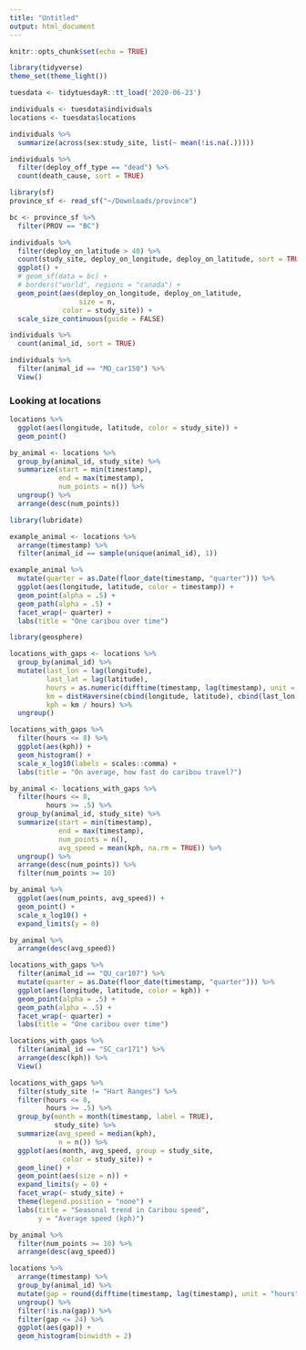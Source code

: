 ```yaml
---
title: "Untitled"
output: html_document
---
```


```r
knitr::opts_chunk$set(echo = TRUE)
```

```r
library(tidyverse)
theme_set(theme_light())

tuesdata <- tidytuesdayR::tt_load('2020-06-23')
```

```r
individuals <- tuesdata$individuals
locations <- tuesdata$locations
```

```r
individuals %>%
  summarize(across(sex:study_site, list(~ mean(!is.na(.)))))

individuals %>%
  filter(deploy_off_type == "dead") %>%
  count(death_cause, sort = TRUE)
```

```r
library(sf)
province_sf <- read_sf("~/Downloads/province")

bc <- province_sf %>%
  filter(PROV == "BC")
```

```r
individuals %>%
  filter(deploy_on_latitude > 40) %>%
  count(study_site, deploy_on_longitude, deploy_on_latitude, sort = TRUE) %>%
  ggplot() +
  # geom_sf(data = bc) +
  # borders("world", regions = "canada") +
  geom_point(aes(deploy_on_longitude, deploy_on_latitude,
                 size = n,
             color = study_site)) +
  scale_size_continuous(guide = FALSE)
```

```r
individuals %>%
  count(animal_id, sort = TRUE)

individuals %>%
  filter(animal_id == "MO_car150") %>%
  View()
```

### Looking at locations

```r
locations %>%
  ggplot(aes(longitude, latitude, color = study_site)) +
  geom_point()
```

```r
by_animal <- locations %>%
  group_by(animal_id, study_site) %>%
  summarize(start = min(timestamp),
            end = max(timestamp),
            num_points = n()) %>%
  ungroup() %>%
  arrange(desc(num_points))
```

```r
library(lubridate)

example_animal <- locations %>%
  arrange(timestamp) %>%
  filter(animal_id == sample(unique(animal_id), 1))

example_animal %>%
  mutate(quarter = as.Date(floor_date(timestamp, "quarter"))) %>%
  ggplot(aes(longitude, latitude, color = timestamp)) +
  geom_point(alpha = .5) +
  geom_path(alpha = .5) +
  facet_wrap(~ quarter) +
  labs(title = "One caribou over time")
```

```r
library(geosphere)

locations_with_gaps <- locations %>%
  group_by(animal_id) %>%
  mutate(last_lon = lag(longitude),
         last_lat = lag(latitude),
         hours = as.numeric(difftime(timestamp, lag(timestamp), unit = "hours")),
         km = distHaversine(cbind(longitude, latitude), cbind(last_lon, last_lat)) / 1000,
         kph = km / hours) %>%
  ungroup()

locations_with_gaps %>%
  filter(hours <= 8) %>%
  ggplot(aes(kph)) +
  geom_histogram() +
  scale_x_log10(labels = scales::comma) +
  labs(title = "On average, how fast do caribou travel?")

by_animal <- locations_with_gaps %>%
  filter(hours <= 8,
         hours >= .5) %>%
  group_by(animal_id, study_site) %>%
  summarize(start = min(timestamp),
            end = max(timestamp),
            num_points = n(),
            avg_speed = mean(kph, na.rm = TRUE)) %>%
  ungroup() %>%
  arrange(desc(num_points)) %>%
  filter(num_points >= 10)
```

```r
by_animal %>%
  ggplot(aes(num_points, avg_speed)) +
  geom_point() +
  scale_x_log10() +
  expand_limits(y = 0)

by_animal %>%
  arrange(desc(avg_speed))

locations_with_gaps %>%
  filter(animal_id == "QU_car107") %>%
  mutate(quarter = as.Date(floor_date(timestamp, "quarter"))) %>%
  ggplot(aes(longitude, latitude, color = kph)) +
  geom_point(alpha = .5) +
  geom_path(alpha = .5) +
  facet_wrap(~ quarter) +
  labs(title = "One caribou over time")

locations_with_gaps %>%
  filter(animal_id == "SC_car171") %>%
  arrange(desc(kph)) %>%
  View()
```

```r
locations_with_gaps %>%
  filter(study_site != "Hart Ranges") %>%
  filter(hours <= 8,
         hours >= .5) %>%
  group_by(month = month(timestamp, label = TRUE),
           study_site) %>%
  summarize(avg_speed = median(kph),
            n = n()) %>%
  ggplot(aes(month, avg_speed, group = study_site,
             color = study_site)) +
  geom_line() +
  geom_point(aes(size = n)) +
  expand_limits(y = 0) +
  facet_wrap(~ study_site) +
  theme(legend.position = "none") +
  labs(title = "Seasonal trend in Caribou speed",
       y = "Average speed (kph)")
```


```r
by_animal %>%
  filter(num_points >= 10) %>%
  arrange(desc(avg_speed))
```


```r
locations %>%
  arrange(timestamp) %>%
  group_by(animal_id) %>%
  mutate(gap = round(difftime(timestamp, lag(timestamp), unit = "hours"))) %>%
  ungroup() %>%
  filter(!is.na(gap)) %>%
  filter(gap <= 24) %>%
  ggplot(aes(gap)) +
  geom_histogram(binwidth = 2)
```







